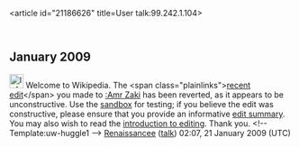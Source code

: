 <article id="21186626" title=User talk:99.242.1.104>
	<talkpage id="21186626" title="User talk:99.242.1.104">

== January 2009 ==

[[Image:Information.png|25px]] Welcome to Wikipedia. The &lt;span class=&quot;plainlinks&quot;&gt;[http://en.wikipedia.org/wiki/Amr_Zaki?diff=265402839 recent edit]&lt;/span&gt; you made to [[:Amr Zaki]] has been reverted, as it appears to be unconstructive. Use the [[Wikipedia:Sandbox|sandbox]] for testing; if you believe the edit was constructive, please ensure that you provide an informative [[Help:Edit summary|edit summary]]. You may also wish to read the [[Wikipedia:Introduction|introduction to editing]]. Thank you. &lt;!-- Template:uw-huggle1 --&gt; [[User:Renaissancee|Renaissancee]] ([[User talk:Renaissancee|talk]]) 02:07, 21 January 2009 (UTC)
	</talkpage>
</article>